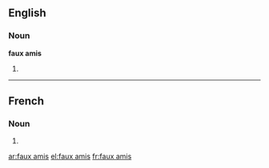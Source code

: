 ==English==

===Noun===
'''faux amis'''

# {{plural of|faux ami}}

----

==French==

===Noun===
{{head|fr|g=m-p}}

# {{plural of|faux-ami|lang=fr}}

[[ar:faux amis]]
[[el:faux amis]]
[[fr:faux amis]]